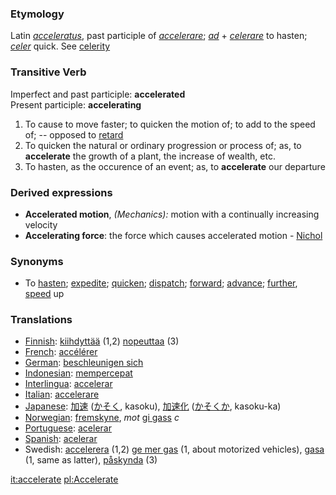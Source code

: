 ===Etymology===
Latin ''[[acceleratus]]'', past participle of ''[[accelerare]]''; ''[[ad]]'' + ''[[celerare]]'' to hasten; ''[[celer]]'' quick. See [[celerity]]
===Transitive Verb===
Imperfect and past participle:  '''accelerated''' <br>
Present participle: '''accelerating'''
#To cause to move faster; to quicken the motion of; to add to the speed of; -- opposed to [[retard]]
#To quicken the natural or ordinary progression or process of; as, to '''accelerate''' the growth of a plant, the increase of wealth, etc.
#To hasten, as the occurence of an event; as, to '''accelerate''' our departure
===Derived expressions===
*'''Accelerated motion''', ''(Mechanics):'' motion with a continually increasing velocity
*'''Accelerating force''': the force which causes accelerated motion - [[Nichol]]
===Synonyms===
*To [[hasten]]; [[expedite]]; [[quicken]]; [[dispatch]]; [[forward]]; [[advance]]; [[further]], [[speed]] up

=== Translations ===
*[[Finnish]]: [[kiihdyttää]] (1,2) [[nopeuttaa]] (3)
*[[French]]: [[accélérer]]
*[[German]]: [[beschleunigen sich]]
*[[Indonesian]]: [[cepat|mempercepat]]
*[[Interlingua]]: [[accelerar]]
*[[Italian]]: [[accelerare]]
*[[Japanese]]: [[加速]] ([[かそく]], kasoku), [[加速化]] ([[かそくか]], kasoku-ka)
*[[Norwegian]]: [[fremskyne]], ''mot'' [[gi gass]] ''c''
*[[Portuguese]]: [[acelerar]]
*[[Spanish]]: [[acelerar]]
*Swedish: [[accelerera]] (1,2) [[ge mer gas]] (1, about motorized vehicles), [[gasa]] (1, same as latter), [[påskynda]] (3)

[[it:accelerate]]
[[pl:Accelerate]]